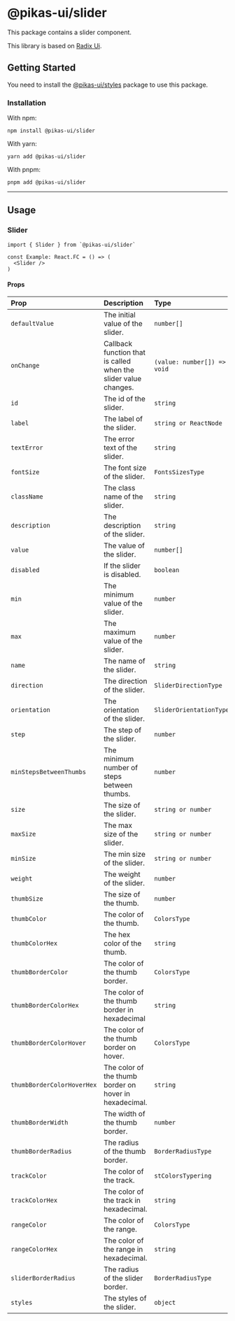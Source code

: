 

# @pikas-ui/slider

This package contains a slider component.

This library is based on [Radix Ui](https://www.radix-ui.com/).

## Getting Started

You need to install the <a href={stylesLink}>@pikas-ui/styles</a> package to use this package.

### Installation

With npm:

```
npm install @pikas-ui/slider
```

With yarn:

```
yarn add @pikas-ui/slider
```

With pnpm:

```
pnpm add @pikas-ui/slider
```

---

## Usage

### Slider

```tsx
import { Slider } from `@pikas-ui/slider`

const Example: React.FC = () => (
  <Slider />
)
```

#### Props

| Prop                       | Description                                                     | Type                        | Default          |
| :------------------------- | :-------------------------------------------------------------- | :-------------------------- | :--------------- |
| `defaultValue`             | The initial value of the slider.                                | `number[]`                  | -                |
| `onChange`                 | Callback function that is called when the slider value changes. | `(value: number[]) => void` | -                |
| `id`                       | The id of the slider.                                           | `string`                    | -                |
| `label`                    | The label of the slider.                                        | `string or ReactNode`       | -                |
| `textError`                | The error text of the slider.                                   | `string`                    | -                |
| `fontSize`                 | The font size of the slider.                                    | `FontsSizesType`            | `EM-MEDIUM`      |
| `className`                | The class name of the slider.                                   | `string`                    | -                |
| `description`              | The description of the slider.                                  | `string`                    | -                |
| `value`                    | The value of the slider.                                        | `number[]`                  | -                |
| `disabled`                 | If the slider is disabled.                                      | `boolean`                   | `false`          |
| `min`                      | The minimum value of the slider.                                | `number`                    | `0`              |
| `max`                      | The maximum value of the slider.                                | `number`                    | `100`            |
| `name`                     | The name of the slider.                                         | `string`                    | -                |
| `direction`                | The direction of the slider.                                    | `SliderDirectionType`       | `ltr`            |
| `orientation`              | The orientation of the slider.                                  | `SliderOrientationType`     | `horizontal`     |
| `step`                     | The step of the slider.                                         | `number`                    | `1`              |
| `minStepsBetweenThumbs`    | The minimum number of steps between thumbs.                     | `number`                    | `1`              |
| `size`                     | The size of the slider.                                         | `string or number`          | `100%`           |
| `maxSize`                  | The max size of the slider.                                     | `string or number`          | `100%`           |
| `minSize`                  | The min size of the slider.                                     | `string or number`          | -                |
| `weight`                   | The weight of the slider.                                       | `number`                    | `4`              |
| `thumbSize`                | The size of the thumb.                                          | `number`                    | `16`             |
| `thumbColor`               | The color of the thumb.                                         | `ColorsType`                | `"WHITE"`        |
| `thumbColorHex`            | The hex color of the thumb.                                     | `string`                    | -                |
| `thumbBorderColor`         | The color of the thumb border.                                  | `ColorsType`                | -                |
| `thumbBorderColorHex`      | The color of the thumb border in hexadecimal                    | `string`                    | -                |
| `thumbBorderColorHover`    | The color of the thumb border on hover.                         | `ColorsType`                | `"GRAY_LIGHTER"` |
| `thumbBorderColorHoverHex` | The color of the thumb border on hover in hexadecimal.          | `string`                    | -                |
| `thumbBorderWidth`         | The width of the thumb border.                                  | `number`                    | -                |
| `thumbBorderRadius`        | The radius of the thumb border.                                 | `BorderRadiusType`          | `"round"`        |
| `trackColor`               | The color of the track.                                         | `stColorsTypering`          | `"GRAY_LIGHTER"` |
| `trackColorHex`            | The color of the track in hexadecimal.                          | `string`                    | -                |
| `rangeColor`               | The color of the range.                                         | `ColorsType`                | -                |
| `rangeColorHex`            | The color of the range in hexadecimal.                          | `string`                    | -                |
| `sliderBorderRadius`       | The radius of the slider border.                                | `BorderRadiusType`          | `"round"`        |
| `styles`                   | The styles of the slider.                                       | `object`                    | -                |
